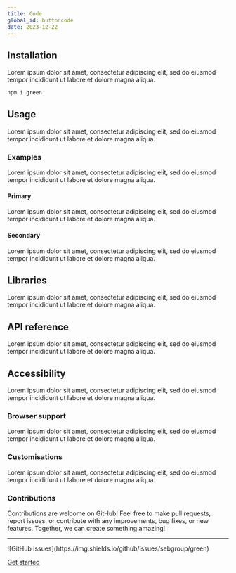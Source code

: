 ```yaml
---
title: Code
global_id: buttoncode
date: 2023-12-22
---
```


## Installation
Lorem ipsum dolor sit amet, consectetur adipiscing elit, sed do eiusmod tempor incididunt ut labore et dolore magna aliqua. 

```sh
npm i green
```


## Usage
Lorem ipsum dolor sit amet, consectetur adipiscing elit, sed do eiusmod tempor incididunt ut labore et dolore magna aliqua. 

### Examples
Lorem ipsum dolor sit amet, consectetur adipiscing elit, sed do eiusmod tempor incididunt ut labore et dolore magna aliqua.

#### Primary
Lorem ipsum dolor sit amet, consectetur adipiscing elit, sed do eiusmod tempor incididunt ut labore et dolore magna aliqua.

#### Secondary
Lorem ipsum dolor sit amet, consectetur adipiscing elit, sed do eiusmod tempor incididunt ut labore et dolore magna aliqua.

## Libraries
Lorem ipsum dolor sit amet, consectetur adipiscing elit, sed do eiusmod tempor incididunt ut labore et dolore magna aliqua.

## API reference
Lorem ipsum dolor sit amet, consectetur adipiscing elit, sed do eiusmod tempor incididunt ut labore et dolore magna aliqua.

## Accessibility
Lorem ipsum dolor sit amet, consectetur adipiscing elit, sed do eiusmod tempor incididunt ut labore et dolore magna aliqua.

### Browser support
Lorem ipsum dolor sit amet, consectetur adipiscing elit, sed do eiusmod tempor incididunt ut labore et dolore magna aliqua.

### Customisations
Lorem ipsum dolor sit amet, consectetur adipiscing elit, sed do eiusmod tempor incididunt ut labore et dolore magna aliqua.

### Contributions
Contributions are welcome on GitHub! Feel free to make pull requests, report issues, or contribute with any improvements, bug fixes, or new features. Together, we can create something amazing!
<hr />![GitHub issues](https://img.shields.io/github/issues/sebgroup/green)

<a href="https://github.com/sebgroup/green/issues/new/choose">Get started</a>
